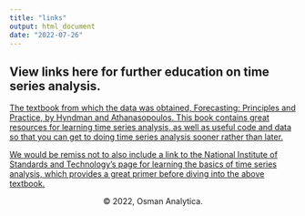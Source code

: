 ```yaml
---
title: "links"
output: html_document
date: "2022-07-26"
---
```

## View links here for further education on time series analysis. 

[The textbook from which the data was obtained, Forecasting: Principles and Practice, by Hyndman and Athanasopoulos. This book contains great resources for learning time series analysis, as well as useful code and data so that you can get to doing time series analysis sooner rather than later.](https://otexts.com/fpp3/)

[We would be remiss not to also include a link to the National Institute of Standards and Technology's page for learning the basics of time series analysis, which provides a great primer before diving into the above textbook.](https://www.itl.nist.gov/div898/handbook/pmc/section4/pmc4.htm)

<center>
© 2022, Osman Analytica. 
</center>